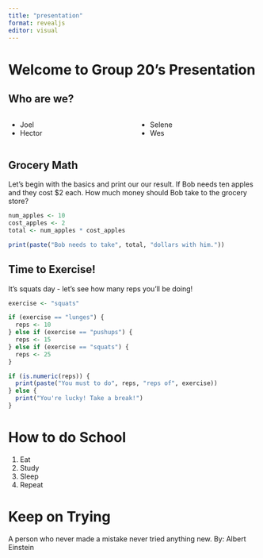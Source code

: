 ```yaml
---
title: "presentation"
format: revealjs
editor: visual
---
```


# Welcome to Group 20's Presentation

## Who are we?
:::: {.columns}

::: {.column width="50%"}
- Joel
- Hector
:::

::: {.column width="50%"}
- Selene
- Wes
:::

::::

## Grocery Math
Let's begin with the basics and print our our result.
If Bob needs ten apples and they cost $2 each. How much money should Bob take to the grocery store?

```r
num_apples <- 10
cost_apples <- 2
total <- num_apples * cost_apples

print(paste("Bob needs to take", total, "dollars with him."))
```

## Time to Exercise!
It's squats day - let's see how many reps you'll be doing!
```r
exercise <- "squats"

if (exercise == "lunges") {
  reps <- 10
} else if (exercise == "pushups") {
  reps <- 15
} else if (exercise == "squats") {
  reps <- 25
} 

if (is.numeric(reps)) {
  print(paste("You must to do", reps, "reps of", exercise))
} else {
  print("You're lucky! Take a break!")
}
```

# How to do School
1. Eat
2. Study
3. Sleep
4. Repeat

# Keep on Trying
A person who never made a mistake never tried anything new.
By: Albert Einstein


